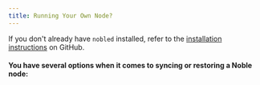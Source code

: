 ```yaml
---
title: Running Your Own Node?
---
```



If you don't already have `nobled` installed, refer to the [installation instructions](https://github.com/noble-assets/noble#installation) on GitHub.

#### You have several options when it comes to syncing or restoring a Noble node:

<DocCardList />
